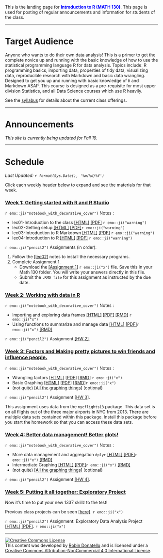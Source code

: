 
<br><br>

This is the landing page for <span style="color:blue">**Introduction to R (MATH 130)**</span>. This page is used for posting of regular announcements and information for students of the class. 


----

# Target Audience
Anyone who wants to do their own data analysis! This is a primer to get the complete novice up and running with the basic knowledge of how to use the statistical programming language R for data analysis. Topics include: R programming basics, importing data, properties of tidy data, visualizing data, reproducible research with Markdown and basic data wrangling. Designed to get you up and running with basic knowledge of `R` and Markdown ASAP. This course is designed as a pre-requisite for most upper division Statistics, and all Data Science courses which use R heavily.

See the [syllabus](syllabus.html) for details about the current class offerings.   

--------------------------------

# Announcements

_This site is currently being updated for Fall 19._

--------------------------------

# Schedule

_Last Updated: `r format(Sys.Date(), '%m/%d/%Y')` _

Click each weekly header below to expand and see the materials for that week. 

### <a href="#week1" data-toggle="collapse">Week 1: Getting started with R and R Studio</a>

<div id="week1" class="collapse">

`r emo::ji("notebook_with_decorative_cover")` Notes :

* lec01-Introduction to the class   [[HTML]](notes/01_intro.html) [[PDF]](notes/01_intro.pdf) `r emo::ji("warning")`
* lec02-Getting setup               [[HTML]](notes/02_setup.html) [[PDF]](notes/02_setup.pdf)`r emo::ji("warning")`
* lec03-Introduction to R Markdown  [[HTML]](notes/03_rmd.html)   [[PDF]](notes/03_rmd.pdf) `r emo::ji("warning")`
* lec04-Introduction to R           [[HTML]](notes/04_r.html)     [[PDF]](notes/04_r.pdf)  `r emo::ji("warning")`


`r emo::ji("pencil2")` Assignments (in order): 

1. Follow the [[lec02]](notes/02_setup.html) notes to install the necessary programs.
2. Complete Assignment 1. 
    - Download the [[Assignment 1]](hw/hw1.Rmd) `r emo::ji("x")` file. Save this in your Math 130 folder. You will write your answers directly in this file. 
    - Submit the `.RMD file` for this assignment as instructed by the due date.  
    
</div>


### <a href="#week2" data-toggle="collapse">Week 2: Working with data in R </a>

<div id="week2" class="collapse">

`r emo::ji("notebook_with_decorative_cover")` Notes :

* Importing and exploring data frames [[HTML]](notes/05_import.html) [[PDF]](notes/05_import.pdf) [[RMD]](notes/05_import_notes.Rmd) `r emo::ji("x")`
* Using functions to summarize and manage data [[HTML]](notes/06_fun_dm.html) [[PDF]](notes/06_fun_dm.pdf)`r emo::ji("x")` [[RMD]](notes/06_fun_dm_notes.Rmd)

`r emo::ji("pencil2")` Assignment [[HW 2]](hw/hw2.Rmd). 

</div>

### <a href="#week3" data-toggle="collapse">Week 3: Factors and Making pretty pictures to win friends and influence people.</a>

<div id="week3" class="collapse">

`r emo::ji("notebook_with_decorative_cover")` Notes :

* Wrangling factors  [[HTML]](notes/07_factors.html) [[PDF]](notes/07_factors.pdf) [[RMD]](notes/07_factors_notes.Rmd) `r emo::ji("x")`
* Basic Graphing     [[HTML]](notes/08_plots.html)   [[PDF]](notes/08_plots.pdf)   [[RMD]](notes/08_plots_notes.Rmd)`r emo::ji("x")`
* (not quite) [[All the graphing things]](https://norcalbiostat.github.io/AppliedStatistics_notes/data-viz.html) (optional)

`r emo::ji("pencil2")` Assignment [[HW 3]](hw/hw3.Rmd).  

This assignment uses data from the `nycflights13` package. This data set is on all flights out of the three major airports in NYC from 2013. There are multiple data sets contained within this package. Install this package before you start the homework so that you can access these data sets. 

</div>

### <a href="#week4" data-toggle="collapse">Week 4: Better data management! Better plots!</a>

<div id="week4" class="collapse">

`r emo::ji("notebook_with_decorative_cover")` Notes :

* More data management and aggregation `dplyr` [[HTML]](notes/09_dplyr.html)  [[PDF]](notes/09_dplyr.pdf)`r emo::ji("x")` [[RMD]](notes/07_dplyr_notes.Rmd) 
* Intermediate Graphing                        [[HTML]](notes/10_plots2.html) [[PDF]](notes/10_plots2.pdf)`r emo::ji("x")` [[RMD]](notes/08_plots2_notes.Rmd)
* (not quite) [[All the graphing things]](https://norcalbiostat.github.io/AppliedStatistics_notes/data-viz.html) (optional)

`r emo::ji("pencil2")` Assignment [[HW 4]](hw/hw4.Rmd).  

</div>

### <a href="#week5" data-toggle="collapse">Week 5: Putting it all together: Exploratory Project</a>

<div id="week5" class="collapse">

Now it's time to put your new 1337 skillz to the test!

Previous class projects can be seen [[here]](https://norcalbiostat.github.io/peer_review/math130_eda.html). `r emo::ji("x")`

`r emo::ji("pencil2")` Assignment: Exploratory Data Analysis Project [[HTML]](hw/EDA_instructions_withPR.html) [[PDF]](hw/EDA_instructions_withPR.pdf).  `r emo::ji("x")`

</div>

----

<a rel="license" href="http://creativecommons.org/licenses/by-nc/4.0/"><img alt="Creative Commons License" style="border-width:0" src="https://i.creativecommons.org/l/by-nc/4.0/88x31.png" /></a><br />This content was developed by <a href="www.norcalbiostat.com">Robin Donatello</a> and is licensed under a <a rel="license" href="http://creativecommons.org/licenses/by-nc/4.0/">Creative Commons Attribution-NonCommercial 4.0 International License</a>.

